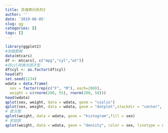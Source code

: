```yaml
---
title: 灵魂拷问系列2
author: ''
date: '2019-06-05'
slug: gg
categories: []
tags: []
---
```


```r
library(ggplot2)
#加载数据
data(mtcars)
df <- mtcars[, c("mpg","cyl","wt")]
#将cyl转换为因子型
df$cyl <- as.factor(df$cyl)
head(df)
set.seed(1234)
wdata = data.frame(
  sex = factor(rep(c("F", "M"), each=200)),
  weight = c(rnorm(200, 55), rnorm(200, 58)))
head(wdata)
qplot(sex, weight, data = wdata, geom = "violin")
qplot(sex, weight, data = wdata, geom = "dotplot",stackdir = "center", binaxis = "y", dotsize = 0.5)
# 直方图
qplot(weight, data = wdata, geom = "histogram",fill = sex)
# 密度图
qplot(weight, data = wdata, geom = "density", color = sex, linetype = sex)
```


